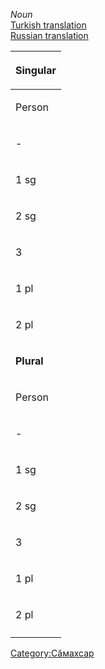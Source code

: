 

''Noun''<br/>
[http://ilazki.thinkgeek.co.uk/~spectre/txuvaix/cv-tr/index.php?q=урам Turkish translation]<br/>
[http://samah.chv.su/cgi-bin/s.cgi?a=s&word=урам Russian translation]

{|class=wikitable
|-
!colspan=9|'''Singular'''
|-
!  Person  !!  Tеп<br/>Absolutive  !!  Камӑнлӑх<br/>Genitive  !!  Пару<br/>Dative  !!  Вырӑн<br/>Locative !!  Туху<br/>Ablative  !!  Пӗрлелӗх<br/>Instrumental  !!  Ҫуклӑх<br/>Privative  !!  Пирке<br/>Final
|-
| - || урам || урам·ӑн || урам·а || урам·ра || урам·ран || урам·па || урам·сӑр || урам·шӑн
|-
| 1 sg || урам·ӑм || урам·ӑм·ӑн || урам·ӑм·а || урам·ӑм·ра || урам·ӑм·ран || урам·ӑм·па || урам·ӑм·сӑр || урам·ӑм·шӑн
|-
| 2 sg || урам·у || урам·у·н || урам·н·а<br/>урам·у·на || урам·у·н·та || урам·у·н·тан || урам·у·па || урам·у·сӑр || урам·у·шӑн
|-
| 3 || урам·ӗ || урам·ӗ·н || урам··не || урам·ӗ·нче || урам·ӗ·нчен || урам·ӗ·пе || урам·ӗ·сӗр || урам·ӗ·шӗн
|-
| 1 pl || урам·ӑмӑр || урам·ӑмӑр·ӑн || урам·ӑмӑр·а || урам·ӑмӑр·та || урам·ӑмӑр·тан || урам·ӑмӑр·па || урам·ӑмӑр·сӑр || урам·ӑмӑр·шӑн
|-
| 2 pl || урам·ӑр || урам·ӑр·ӑн || урам·ӑр·а || урам·ӑр·та || урам·ӑр·тан || урам·ӑр·па || урам·ӑр·сӑр || урам·ӑр·шӑн
|-
!colspan=9|'''Plural'''
|-
!  Person  !!  Tеп<br/>Absolutive  !!  Камӑнлӑх<br/>Genitive  !!  Пару<br/>Dative  !!  Вырӑн<br/>Locative  !!  Туху<br/>Ablative  !!  Пӗрлелӗх<br/>Instrumental  !!  Ҫуклӑх<br/>Privative  !!  Пирке<br/>Final
|-
| - || урам·сем || урам·се·н || урам·сен·е || урам·сен·че || урам·сен·чен || урам·сем·пе || урам·сем·сӗр || урам·сем·шӗн
|-
| 1 sg || урам·ӑм·сем || урам·ӑм·се·н || урам·ӑм·сен·е || урам·ӑм·сен·че || урам·ӑм·сен·чен || урам·ӑм·сем·пе || урам·ӑм·сем·сӗр || урам·ӑм·сем·шӗн
|-
| 2 sg || урам·у·сем || урам·у·се·н || урам·у·сен·е || урам·у·сен·че || урам·у·сен·чен || урам·у·сем·пе || урам·у·сем·сӗр || урам·у·сем·шӗн
|-
| 3 || урам·ӗ·сем || урам·ӗ·се·н || урам·ӗ·сен·е || урам·ӗ·сен·че || урам·ӗ·сен·чен || урам·ӗ·сем·пе || урам·ӗ·сем·сӗр || урам·ӗ·сем·шӗн
|-
| 1 pl || урам·ӑмӑр·сем || урам·ӑмӑр·се·н || урам·ӑмӑр·сен·е || урам·ӑмӑр·сен·че || урам·ӑмӑр·сен·чен || урам·ӑмӑр·сем·пе || урам·ӑмӑр·сем·сӗр || урам·ӑмӑр·сем·шӗн
|-
| 2 pl || урам·ӑр·сем || урам·ӑр·се·н || урам·ӑр·сен·е || урам·ӑр·сен·че || урам·ӑр·сен·чен || урам·ӑр·сем·пе || урам·ӑр·сем·сӗр || урам·ӑр·сем·шӗн
|-
|}

[[Category:Сӑмахсар]]